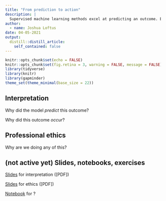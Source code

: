 ```yaml
---
title: "From prediction to action"
description: |
  Supervised machine learning methods excel at predicting an outcome. But being able to predict an outcome does not mean we know how to change it, or that we should.
author:
  - name: Joshua Loftus
date: 04-05-2021
output:
  distill::distill_article:
    self_contained: false
---
```


```r
knitr::opts_chunk$set(echo = FALSE)
knitr::opts_chunk$set(fig.retina = 3, warning = FALSE, message = FALSE)
library(tidyverse)
library(knitr)
library(gapminder)
theme_set(theme_minimal(base_size = 22))
```

## Interpretation

Why did the model *predict* this outcome?

Why did this outcome *occur*?

## Professional ethics

Why are we doing any of this?

## (not active yet) Slides, notebooks, exercises

[Slides](slides/10-1-interpretation.html) for interpretation ([PDF])

[Slides](slides/10-2-professional.html) for ethics ([PDF])

[Notebook](notebooks/tbd.html) for ?

